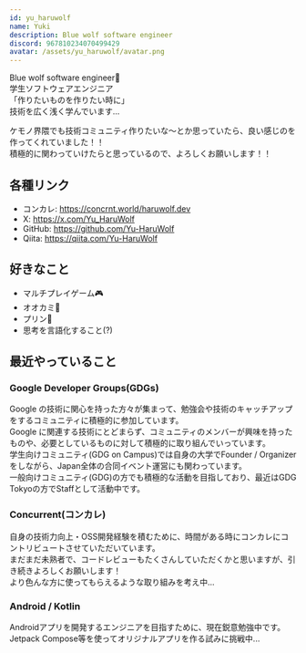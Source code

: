 ```yaml
---
id: yu_haruwolf
name: Yuki
description: Blue wolf software engineer
discord: 967810234070499429
avatar: /assets/yu_haruwolf/avatar.png
---
```


Blue wolf software engineer🐺<br/>
学生ソフトウェアエンジニア<br/>
「作りたいものを作りたい時に」<br/>
技術を広く浅く学んでいます...<br/>

ケモノ界隈でも技術コミュニティ作りたいな～とか思っていたら、良い感じのを作ってくれていました！！<br/>
積極的に関わっていけたらと思っているので、よろしくお願いします！！

## 各種リンク
- コンカレ: https://concrnt.world/haruwolf.dev
- X: https://x.com/Yu_HaruWolf
- GitHub: https://github.com/Yu-HaruWolf
- Qiita: https://qiita.com/Yu-HaruWolf

## 好きなこと
- マルチプレイゲーム🎮️
- オオカミ🐺
- プリン🍮
- 思考を言語化すること(?)

## 最近やっていること

### Google Developer Groups(GDGs)
Google の技術に関心を持った方々が集まって、勉強会や技術のキャッチアップをするコミュニティに積極的に参加しています。<br/>
Google に関連する技術にとどまらず、コミュニティのメンバーが興味を持ったものや、必要としているものに対して積極的に取り組んでいっています。<br/>
学生向けコミュニティ(GDG on Campus)では自身の大学でFounder / Organizerをしながら、Japan全体の合同イベント運営にも関わっています。<br/>
一般向けコミュニティ(GDG)の方でも積極的な活動を目指しており、最近はGDG Tokyoの方でStaffとして活動中です。<br/>

### Concurrent(コンカレ)
自身の技術力向上・OSS開発経験を積むために、時間がある時にコンカレにコントリビュートさせていただいています。<br/>
まだまだ未熟者で、コードレビューもたくさんしていただくかと思いますが、引き続きよろしくお願いします！<br/>
より色んな方に使ってもらえるような取り組みを考え中...<br/>

### Android / Kotlin
Androidアプリを開発するエンジニアを目指すために、現在鋭意勉強中です。<br/>
Jetpack Compose等を使ってオリジナルアプリを作る試みに挑戦中...<br/>
